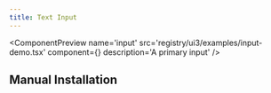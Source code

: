 ```yaml
---
title: Text Input
---
```



<ComponentPreview
  name='input'
  src='registry/ui3/examples/input-demo.tsx'
  component={<InputDemo />}
  description='A primary input'
/>

## Manual Installation

<ComponentSource
  src='registry/ui3/ui/input/text-input.tsx'
  title='input/text-input.tsx'
  language='tsx'
/>
